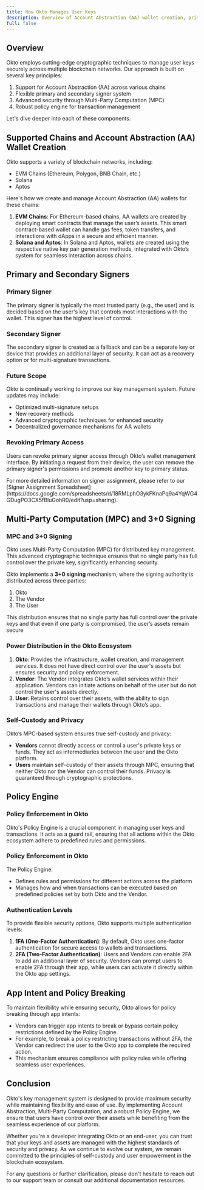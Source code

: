 ```yaml
---
title: How Okto Manages User Keys
description: Overview of Account Abstraction (AA) wallet creation, primary and secondary signers, policy engine, and security mechanisms like MPC and 2FA in Okto’s ecosystem.
full: false
---
```



## Overview

Okto employs cutting-edge cryptographic techniques to manage user keys securely across multiple blockchain networks. Our approach is built on several key principles:
1. Support for Account Abstraction (AA) across various chains
2. Flexible primary and secondary signer system
3. Advanced security through Multi-Party Computation (MPC)
4. Robust policy engine for transaction management

Let's dive deeper into each of these components.

## Supported Chains and Account Abstraction (AA) Wallet Creation
Okto supports a variety of blockchain networks, including:
- EVM Chains (Ethereum, Polygon, BNB Chain, etc.)
- Solana
- Aptos

Here's how we create and manage Account Abstraction (AA) wallets for these chains:
1. **EVM Chains**: For Ethereum-based chains, AA wallets are created by deploying smart contracts that manage the user’s assets. This smart contract-based wallet can handle gas fees, token transfers, and interactions with dApps in a secure and efficient manner.
2. **Solana and Aptos**: In Solana and Aptos, wallets are created using the respective native key pair generation methods, integrated with Okto’s system for seamless interaction across chains.

## Primary and Secondary Signers

### Primary Signer

The primary signer is typically the most trusted party (e.g., the user) and is decided based on the user's key that controls most interactions with the wallet. This signer has the highest level of control.

### Secondary Signer

The secondary signer is created as a fallback and can be a separate key or device that provides an additional layer of security. It can act as a recovery option or for multi-signature transactions.

### Future Scope
Okto is continually working to improve our key management system. Future updates may include:
- Optimized multi-signature setups
- New recovery methods
- Advanced cryptographic techniques for enhanced security
- Decentralized governance mechanisms for AA wallets

### Revoking Primary Access

Users can revoke primary signer access through Okto’s wallet management interface. By initiating a request from their device, the user can remove the primary signer's permissions and promote another key to primary status.

<Callout title="Note">
For more detailed information on signer assignment, please refer to our [Signer Assignment Spreadsheet](https://docs.google.com/spreadsheets/d/18RMLphO3ykFKnaPq9a4YqWG4GDugPO3CX5fBluGohR0/edit?usp=sharing).
</Callout>

## Multi-Party Computation (MPC) and 3+0 Signing

### MPC and 3+0 Signing

Okto uses Multi-Party Computation (MPC) for distributed key management. This advanced cryptographic technique ensures that no single party has full control over the private key, significantly enhancing security.

Okto implements a **3+0 signing** mechanism, where the signing authority is distributed across three parties:
1. Okto
2. The Vendor
3. The User

This distribution ensures that no single party has full control over the private keys and that even if one party is compromised, the user’s assets remain secure

### Power Distribution in the Okto Ecosystem
1. **Okto**: Provides the infrastructure, wallet creation, and management services. It does not have direct control over the user's assets but ensures security and policy enforcement.
2. **Vendor**: The Vendor integrates Okto’s wallet services within their application. Vendors can initiate actions on behalf of the user but do not control the user's assets directly.
3. **User**: Retains control over their assets, with the ability to sign transactions and manage their wallets through Okto’s app.

### Self-Custody and Privacy
Okto’s MPC-based system ensures true self-custody and privacy:
- **Vendors** cannot directly access or control a user's private keys or funds. They act as intermediaries between the user and the Okto platform.
- **Users** maintain self-custody of their assets through MPC, ensuring that neither Okto nor the Vendor can control their funds. Privacy is guaranteed through cryptographic protections.

## Policy Engine

### Policy Enforcement in Okto

Okto's Policy Engine is a crucial component in managing user keys and transactions. It acts as a guard rail, ensuring that all actions within the Okto ecosystem adhere to predefined rules and permissions.

### Policy Enforcement in Okto
The Policy Engine:
- Defines rules and permissions for different actions across the platform
- Manages how and when transactions can be executed based on predefined policies set by both Okto and the Vendor.

### Authentication Levels
To provide flexible security options, Okto supports multiple authentication levels:
1. **1FA (One-Factor Authentication)**: By default, Okto uses one-factor authentication for secure access to wallets and transactions.
2. **2FA (Two-Factor Authentication)**: Users and Vendors can enable 2FA to add an additional layer of security. Vendors can prompt users to enable 2FA through their app, while users can activate it directly within the Okto app settings.

## App Intent and Policy Breaking

To maintain flexibility while ensuring security, Okto allows for policy breaking through app intents:
- Vendors can trigger app intents to break or bypass certain policy restrictions defined by the Policy Engine.
- For example, to break a policy restricting transactions without 2FA, the Vendor can redirect the user to the Okto app to complete the required action.
- This mechanism ensures compliance with policy rules while offering seamless user experiences.

## Conclusion

Okto's key management system is designed to provide maximum security while maintaining flexibility and ease of use. By implementing Account Abstraction, Multi-Party Computation, and a robust Policy Engine, we ensure that users have control over their assets while benefiting from the seamless experience of our platform.

Whether you're a developer integrating Okto or an end-user, you can trust that your keys and assets are managed with the highest standards of security and privacy. As we continue to evolve our system, we remain committed to the principles of self-custody and user empowerment in the blockchain ecosystem.

For any questions or further clarification, please don't hesitate to reach out to our support team or consult our additional documentation resources.
